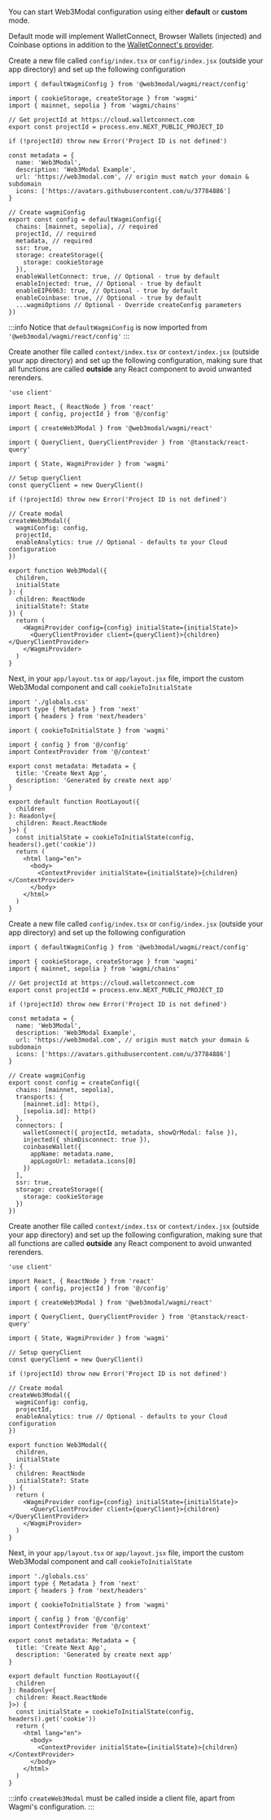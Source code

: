 
You can start Web3Modal configuration using either **default** or **custom** mode.

Default mode will implement WalletConnect, Browser Wallets (injected) and Coinbase options in addition to the [WalletConnect's provider](../../../../cloud/blockchain-api.md).

<Tabs>
<TabItem value="default" label="Default">

Create a new file called `config/index.tsx` or `config/index.jsx` (outside your app directory) and set up the following configuration

```tsx
import { defaultWagmiConfig } from '@web3modal/wagmi/react/config'

import { cookieStorage, createStorage } from 'wagmi'
import { mainnet, sepolia } from 'wagmi/chains'

// Get projectId at https://cloud.walletconnect.com
export const projectId = process.env.NEXT_PUBLIC_PROJECT_ID

if (!projectId) throw new Error('Project ID is not defined')

const metadata = {
  name: 'Web3Modal',
  description: 'Web3Modal Example',
  url: 'https://web3modal.com', // origin must match your domain & subdomain
  icons: ['https://avatars.githubusercontent.com/u/37784886']
}

// Create wagmiConfig
export const config = defaultWagmiConfig({
  chains: [mainnet, sepolia], // required
  projectId, // required
  metadata, // required
  ssr: true,
  storage: createStorage({
    storage: cookieStorage
  }),
  enableWalletConnect: true, // Optional - true by default
  enableInjected: true, // Optional - true by default
  enableEIP6963: true, // Optional - true by default
  enableCoinbase: true, // Optional - true by default
  ...wagmiOptions // Optional - Override createConfig parameters
})
```

:::info
Notice that `defaultWagmiConfig` is now imported from `'@web3modal/wagmi/react/config'`
:::

Create another file called `context/index.tsx` or `context/index.jsx` (outside your app directory) and set up the following configuration, making sure that all functions are called **outside** any React component to avoid unwanted rerenders.

```tsx
'use client'

import React, { ReactNode } from 'react'
import { config, projectId } from '@/config'

import { createWeb3Modal } from '@web3modal/wagmi/react'

import { QueryClient, QueryClientProvider } from '@tanstack/react-query'

import { State, WagmiProvider } from 'wagmi'

// Setup queryClient
const queryClient = new QueryClient()

if (!projectId) throw new Error('Project ID is not defined')

// Create modal
createWeb3Modal({
  wagmiConfig: config,
  projectId,
  enableAnalytics: true // Optional - defaults to your Cloud configuration
})

export function Web3Modal({
  children,
  initialState
}: {
  children: ReactNode
  initialState?: State
}) {
  return (
    <WagmiProvider config={config} initialState={initialState}>
      <QueryClientProvider client={queryClient}>{children}</QueryClientProvider>
    </WagmiProvider>
  )
}
```

Next, in your `app/layout.tsx` or `app/layout.jsx` file, import the custom Web3Modal component and call `cookieToInitialState`

```tsx
import './globals.css'
import type { Metadata } from 'next'
import { headers } from 'next/headers'

import { cookieToInitialState } from 'wagmi'

import { config } from '@/config'
import ContextProvider from '@/context'

export const metadata: Metadata = {
  title: 'Create Next App',
  description: 'Generated by create next app'
}

export default function RootLayout({
  children
}: Readonly<{
  children: React.ReactNode
}>) {
  const initialState = cookieToInitialState(config, headers().get('cookie'))
  return (
    <html lang="en">
      <body>
        <ContextProvider initialState={initialState}>{children}</ContextProvider>
      </body>
    </html>
  )
}
```

</TabItem>
<TabItem value="custom" label="Custom">

Create a new file called `config/index.tsx` or `config/index.jsx` (outside your app directory) and set up the following configuration

```tsx
import { defaultWagmiConfig } from '@web3modal/wagmi/react/config'

import { cookieStorage, createStorage } from 'wagmi'
import { mainnet, sepolia } from 'wagmi/chains'

// Get projectId at https://cloud.walletconnect.com
export const projectId = process.env.NEXT_PUBLIC_PROJECT_ID

if (!projectId) throw new Error('Project ID is not defined')

const metadata = {
  name: 'Web3Modal',
  description: 'Web3Modal Example',
  url: 'https://web3modal.com', // origin must match your domain & subdomain
  icons: ['https://avatars.githubusercontent.com/u/37784886']
}

// Create wagmiConfig
export const config = createConfig({
  chains: [mainnet, sepolia],
  transports: {
    [mainnet.id]: http(),
    [sepolia.id]: http()
  },
  connectors: [
    walletConnect({ projectId, metadata, showQrModal: false }),
    injected({ shimDisconnect: true }),
    coinbaseWallet({
      appName: metadata.name,
      appLogoUrl: metadata.icons[0]
    })
  ],
  ssr: true,
  storage: createStorage({
    storage: cookieStorage
  })
})
```

Create another file called `context/index.tsx` or `context/index.jsx` (outside your app directory) and set up the following configuration, making sure that all functions are called **outside** any React component to avoid unwanted rerenders.

```tsx
'use client'

import React, { ReactNode } from 'react'
import { config, projectId } from '@/config'

import { createWeb3Modal } from '@web3modal/wagmi/react'

import { QueryClient, QueryClientProvider } from '@tanstack/react-query'

import { State, WagmiProvider } from 'wagmi'

// Setup queryClient
const queryClient = new QueryClient()

if (!projectId) throw new Error('Project ID is not defined')

// Create modal
createWeb3Modal({
  wagmiConfig: config,
  projectId,
  enableAnalytics: true // Optional - defaults to your Cloud configuration
})

export function Web3Modal({
  children,
  initialState
}: {
  children: ReactNode
  initialState?: State
}) {
  return (
    <WagmiProvider config={config} initialState={initialState}>
      <QueryClientProvider client={queryClient}>{children}</QueryClientProvider>
    </WagmiProvider>
  )
}
```

Next, in your `app/layout.tsx` or `app/layout.jsx` file, import the custom Web3Modal component and call `cookieToInitialState`

```tsx
import './globals.css'
import type { Metadata } from 'next'
import { headers } from 'next/headers'

import { cookieToInitialState } from 'wagmi'

import { config } from '@/config'
import ContextProvider from '@/context'

export const metadata: Metadata = {
  title: 'Create Next App',
  description: 'Generated by create next app'
}

export default function RootLayout({
  children
}: Readonly<{
  children: React.ReactNode
}>) {
  const initialState = cookieToInitialState(config, headers().get('cookie'))
  return (
    <html lang="en">
      <body>
        <ContextProvider initialState={initialState}>{children}</ContextProvider>
      </body>
    </html>
  )
}
```

</TabItem>
</Tabs>

:::info
`createWeb3Modal` must be called inside a client file, apart from Wagmi's configuration.
:::
